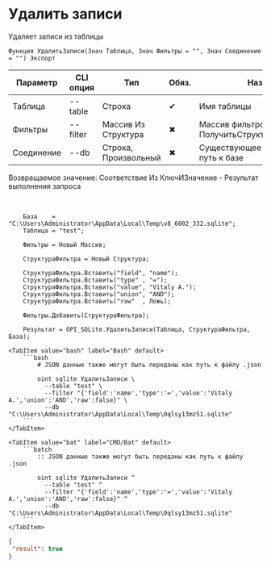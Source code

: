 ﻿---
sidebar_position: 9
description: Удалить записи и другие функции для работы с SQLite в Открытом пакете интеграций - бесплатной open-source библиотеке интеграций для 1С:Предприятие 8, OneScript и CLI
keywords: [1C, 1С, 1С:Предприятие, 1С:Предприятие 8.3, API, Интеграция, Сервисы, Обмен, OneScript, CLI, SQLite]
---


# Удалить записи
 Удаляет записи из таблицы



`Функция УдалитьЗаписи(Знач Таблица, Знач Фильтры = "", Знач Соединение = "") Экспорт`

  | Параметр | CLI опция | Тип | Обяз. | Назначение |
  |-|-|-|-|-|
  | Таблица | --table | Строка | &#x2714; | Имя таблицы |
  | Фильтры | --filter | Массив Из Структура | &#x2716; | Массив фильтров. См. ПолучитьСтруктуруФильтраЗаписей |
  | Соединение | --db | Строка, Произвольный | &#x2716; | Существующее соединение или путь к базе |

  
  Возвращаемое значение:   Соответствие Из КлючИЗначение - Результат выполнения запроса

<br/>




```bsl title="Пример использования для 1С:Предприятие/OneScript"
    База    = "C:\Users\Administrator\AppData\Local\Temp\v8_6002_332.sqlite";
    Таблица = "test";

    Фильтры = Новый Массив;

    СтруктураФильтра = Новый Структура;

    СтруктураФильтра.Вставить("field", "name");
    СтруктураФильтра.Вставить("type" , "=");
    СтруктураФильтра.Вставить("value", "Vitaly A.");
    СтруктураФильтра.Вставить("union", "AND");
    СтруктураФильтра.Вставить("raw"  , Ложь);

    Фильтры.Добавить(СтруктураФильтра);

    Результат = OPI_SQLite.УдалитьЗаписи(Таблица, СтруктураФильтра, База);
```
    

 <Tabs>
  
    <TabItem value="bash" label="Bash" default>
        ```bash
            # JSON данные также могут быть переданы как путь к файлу .json
            
            oint sqlite УдалитьЗаписи \
              --table "test" \
              --filter "{'field':'name','type':'=','value':'Vitaly A.','union':'AND','raw':false}" \
              --db "C:\Users\Administrator\AppData\Local\Temp\0qlsy13mz51.sqlite"
        ```
    </TabItem>
  
    <TabItem value="bat" label="CMD/Bat" default>
        ```batch
            :: JSON данные также могут быть переданы как путь к файлу .json
            
            oint sqlite УдалитьЗаписи ^
              --table "test" ^
              --filter "{'field':'name','type':'=','value':'Vitaly A.','union':'AND','raw':false}" ^
              --db "C:\Users\Administrator\AppData\Local\Temp\0qlsy13mz51.sqlite"
        ```
    </TabItem>
</Tabs>


```json title="Результат"
{
 "result": true
}
```
